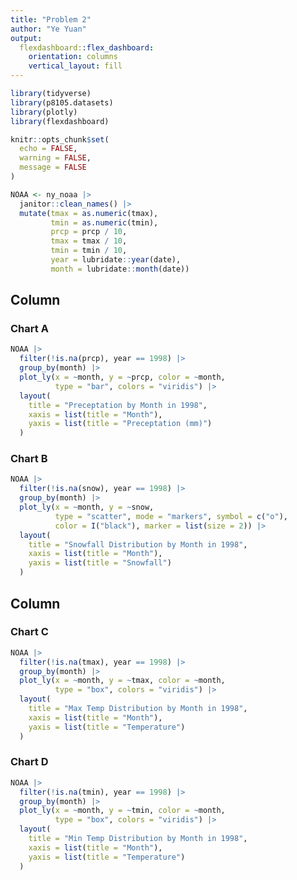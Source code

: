 ```yaml
---
title: "Problem 2"
author: "Ye Yuan"
output: 
  flexdashboard::flex_dashboard:
    orientation: columns
    vertical_layout: fill
---
```


```r
library(tidyverse)
library(p8105.datasets)
library(plotly)
library(flexdashboard)

knitr::opts_chunk$set(
  echo = FALSE,
  warning = FALSE,
  message = FALSE
)
```

```r
NOAA <- ny_noaa |>
  janitor::clean_names() |>
  mutate(tmax = as.numeric(tmax),
         tmin = as.numeric(tmin),
         prcp = prcp / 10,
         tmax = tmax / 10,
         tmin = tmin / 10,
         year = lubridate::year(date),
         month = lubridate::month(date))
```

Column {data-width=650}
-----------------------------------------------------------------------

### Chart A

```r
NOAA |>
  filter(!is.na(prcp), year == 1998) |>
  group_by(month) |>
  plot_ly(x = ~month, y = ~prcp, color = ~month,
          type = "bar", colors = "viridis") |>
  layout(
    title = "Preceptation by Month in 1998",
    xaxis = list(title = "Month"),
    yaxis = list(title = "Preceptation (mm)")
  )
```



### Chart B

```r
NOAA |>
  filter(!is.na(snow), year == 1998) |>
  group_by(month) |>
  plot_ly(x = ~month, y = ~snow,
          type = "scatter", mode = "markers", symbol = c("o"),
          color = I("black"), marker = list(size = 2)) |>
  layout(
    title = "Snowfall Distribution by Month in 1998",
    xaxis = list(title = "Month"),
    yaxis = list(title = "Snowfall")
  )

```

Column {data-width=350}
-----------------------------------------------------------------------

### Chart C

```r
NOAA |>
  filter(!is.na(tmax), year == 1998) |>
  group_by(month) |>
  plot_ly(x = ~month, y = ~tmax, color = ~month,
          type = "box", colors = "viridis") |>
  layout(
    title = "Max Temp Distribution by Month in 1998",
    xaxis = list(title = "Month"),
    yaxis = list(title = "Temperature")
  )
```

### Chart D
```r
NOAA |>
  filter(!is.na(tmin), year == 1998) |>
  group_by(month) |>
  plot_ly(x = ~month, y = ~tmin, color = ~month,
          type = "box", colors = "viridis") |>
  layout(
    title = "Min Temp Distribution by Month in 1998",
    xaxis = list(title = "Month"),
    yaxis = list(title = "Temperature")
  )
```